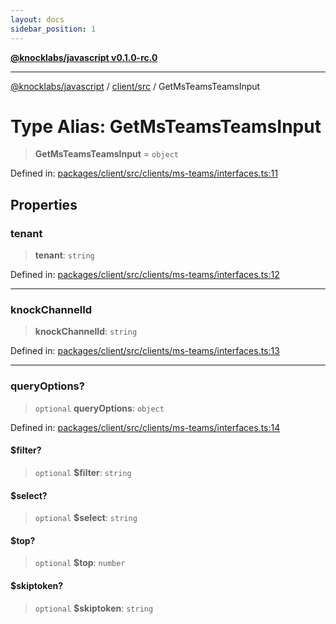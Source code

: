 ```yaml
---
layout: docs
sidebar_position: 1
---
```


[**@knocklabs/javascript v0.1.0-rc.0**](../../../index.mdx)

***

[@knocklabs/javascript](../../../modules.mdx) / [client/src](../index.mdx) / GetMsTeamsTeamsInput

# Type Alias: GetMsTeamsTeamsInput

> **GetMsTeamsTeamsInput** = `object`

Defined in: [packages/client/src/clients/ms-teams/interfaces.ts:11](https://github.com/knocklabs/javascript/blob/main/packages/client/src/clients/ms-teams/interfaces.ts#L11)

## Properties

### tenant

> **tenant**: `string`

Defined in: [packages/client/src/clients/ms-teams/interfaces.ts:12](https://github.com/knocklabs/javascript/blob/main/packages/client/src/clients/ms-teams/interfaces.ts#L12)

***

### knockChannelId

> **knockChannelId**: `string`

Defined in: [packages/client/src/clients/ms-teams/interfaces.ts:13](https://github.com/knocklabs/javascript/blob/main/packages/client/src/clients/ms-teams/interfaces.ts#L13)

***

### queryOptions?

> `optional` **queryOptions**: `object`

Defined in: [packages/client/src/clients/ms-teams/interfaces.ts:14](https://github.com/knocklabs/javascript/blob/main/packages/client/src/clients/ms-teams/interfaces.ts#L14)

#### $filter?

> `optional` **$filter**: `string`

#### $select?

> `optional` **$select**: `string`

#### $top?

> `optional` **$top**: `number`

#### $skiptoken?

> `optional` **$skiptoken**: `string`
